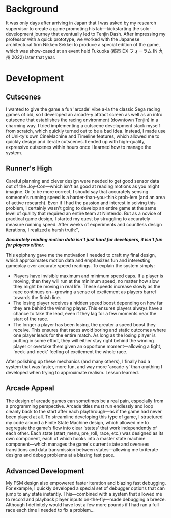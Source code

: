 
# Background

It was only days after arriving in Japan that I was asked by my research
supervisor to create a game promoting his lab—kickstarting the solo-development
journey that eventually led to Tenjin Dash. After impressing my professor with a
quick prototype, we worked with the Japanese architectural firm Nikken Sekkei to
produce a special edition of the game, which was show-cased at an event held
Fukuoka (都市 DX フォーラム IN 九州 2022) later that year.

# Development

## Cutscenes

I wanted to give the game a fun 'arcade' vibe a-la the classic Sega racing games of old, so I developed an arcade-y attract screen as well as an intro cutscene that establishes the racing environment (downtown Tenjin) in a charming way. I tried implementing a cutscene development stack myself from scratch, which quickly turned out to be a bad idea. Instead, I made use of Uni-ty's own CineMachine and Timeline features, which allowed me to quickly design and iterate cutscenes. I ended up with high-quality, expressive cutscenes within hours once I learned how to manage the system.

## Runner's High

Careful planning and clever design were needed to get good sensor data out of the Joy-Con—which isn't as good at reading motions as you might imagine. Or to be more correct, I should say that accurately sensing someone's running speed is a harder-than-you-think prob-lem (and an area of active research). Even if I had the passion and interest in solving this problem, I certainly wasn't going to develop an entire game at the same level of quality that required an entire team at Nintendo. But as a novice of practical game design, I started my quest by struggling to accurately measure running speed. After weeks of experiments and countless design iterations, I realized a harsh truth:",

**_Accurately reading motion data isn't just hard for developers, it isn't fun for players either._**

This epiphany gave me the motivation I needed to craft my final design, which approximates motion data and emphasizes fun and interesting gameplay over accurate speed readings. To explain the system simply:

- Players have invisible maximum and minimum speed caps. If a player is moving, then they will run at the minimum speed, no matter how slow they might be moving in real life. These speeds increase slowly as the race continues on--growing a sense of excitement as players barrel towards the finish line.
- The losing player receives a hidden speed boost depending on how far they are behind the winning player. This ensures players always have a chance to take the lead, even if they lag for a few moments near the start of the race.
- The longer a player has been losing, the greater a speed boost they receive. This ensures that races avoid boring and static outcomes where one player leads for the entire match. As long as the losing player is putting in some effort, they will either stay right behind the winning player or overtake them given an opportune moment—allowing a tight, 'neck-and-neck' feeling of excitement the whole race.

After polishing up these mechanics (and many others), I finally had a system that was faster, more fun, and way more 'arcade-y' than anything I developed when trying to approximate realism. Lesson learned.

## Arcade Appeal

The design of arcade games can sometimes be a real pain, especially from a programming perspective. Arcade titles must run endlessly and loop cleanly back to the start after each playthrough—as if the game had never been played at all. To streamline developing this type of game, I structured my code around a Finite State Machine design, which allowed me to segregate the game's flow into clear 'states' that work independently of each other. Each state (start_menu, pre_roll, race, etc.) was designed as its own component, each of which hooks into a master state machine component—which manages the game's current state and oversees transitions and data transmission between states—allowing me to iterate designs and debug problems at a blazing fast pace.

## Advanced Development

My FSM design also empowered faster iteration and blazing fast debugging. For example, I quickly developed a special set of debugger options that can jump to any state instantly. This—combined with a system that allowed me to record and playback player inputs on-the-fly—made debugging a breeze. Although I definitely would have lost a few more pounds if I had ran a full race each time I needed to fix a problem…
